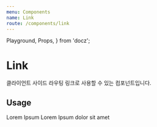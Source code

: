 ```yaml
---
menu: Components
name: Link
route: /components/link
---
```


  Playground,
  Props,
} from 'docz';

# Link

클라이언트 사이드 라우팅 링크로 사용할 수 있는 컴포넌트입니다.

<Props of={Link} />

## Usage

<Playground>
  <Link
    ph={24}
    pv={16}
    mr={12}
    level={2}
    color="#FFF"
    bgColor="#DA5746"
    borderRadius={4}
  >
    Lorem Ipsum
  </Link>
  <Link
    ph={16}
    pv={12}
    mr={12}
    level={3}
    color="#BDBDBD"
    bgColor="#F1F1F1"
    disabled
  >
    Lorem Ipsum
  </Link>
  <Link
    pv={16}
    mt={8}
    level={1}
    color="#000"
    bgColor="#F1F1F1"
    full
  >
    dolor sit amet
  </Link>
</Playground>
